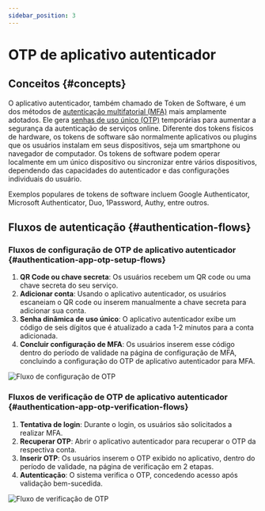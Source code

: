 ```yaml
---
sidebar_position: 3
---
```


# OTP de aplicativo autenticador

## Conceitos \{#concepts}

O aplicativo autenticador, também chamado de Token de Software, é um dos métodos de [autenticação multifatorial (MFA)](https://auth.wiki/mfa) mais amplamente adotados. Ele gera [senhas de uso único (OTP)](https://auth.wiki/otp) temporárias para aumentar a segurança da autenticação de serviços online. Diferente dos tokens físicos de hardware, os tokens de software são normalmente aplicativos ou plugins que os usuários instalam em seus dispositivos, seja um smartphone ou navegador de computador. Os tokens de software podem operar localmente em um único dispositivo ou sincronizar entre vários dispositivos, dependendo das capacidades do autenticador e das configurações individuais do usuário.

Exemplos populares de tokens de software incluem Google Authenticator, Microsoft Authenticator, Duo, 1Password, Authy, entre outros.

## Fluxos de autenticação \{#authentication-flows}

### Fluxos de configuração de OTP de aplicativo autenticador \{#authentication-app-otp-setup-flows}

1. **QR Code ou chave secreta**: Os usuários recebem um QR code ou uma chave secreta do seu serviço.
2. **Adicionar conta**: Usando o aplicativo autenticador, os usuários escaneiam o QR code ou inserem manualmente a chave secreta para adicionar sua conta.
3. **Senha dinâmica de uso único**: O aplicativo autenticador exibe um código de seis dígitos que é atualizado a cada 1-2 minutos para a conta adicionada.
4. **Concluir configuração de MFA**: Os usuários inserem esse código dentro do período de validade na página de configuração de MFA, concluindo a configuração do OTP de aplicativo autenticador para MFA.

<img src="/img/assets/otp-set-up-flow.png" alt="Fluxo de configuração de OTP" />

### Fluxos de verificação de OTP de aplicativo autenticador \{#authentication-app-otp-verification-flows}

1. **Tentativa de login**: Durante o login, os usuários são solicitados a realizar MFA.
2. **Recuperar OTP**: Abrir o aplicativo autenticador para recuperar o OTP da respectiva conta.
3. **Inserir OTP**: Os usuários inserem o OTP exibido no aplicativo, dentro do período de validade, na página de verificação em 2 etapas.
4. **Autenticação**: O sistema verifica o OTP, concedendo acesso após validação bem-sucedida.

<img src="/img/assets/otp-verification-flow.png" alt="Fluxo de verificação de OTP" />
